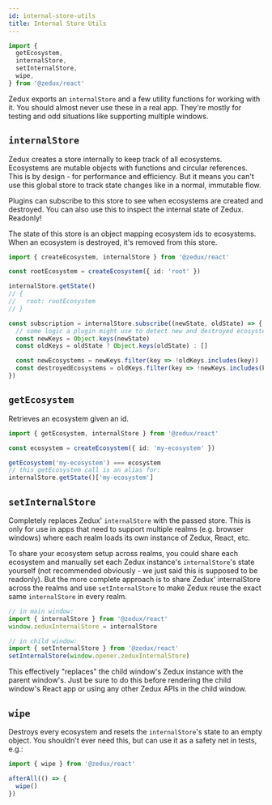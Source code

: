```yaml
---
id: internal-store-utils
title: Internal Store Utils
---
```


```ts
import {
  getEcosystem,
  internalStore,
  setInternalStore,
  wipe,
} from '@zedux/react'
```

Zedux exports an `internalStore` and a few utility functions for working with it. You should almost never use these in a real app. They're mostly for testing and odd situations like supporting multiple windows.

## `internalStore`

Zedux creates a store internally to keep track of all ecosystems. Ecosystems are mutable objects with functions and circular references. This is by design - for performance and efficiency. But it means you can't use this global store to track state changes like in a normal, immutable flow.

Plugins can subscribe to this store to see when ecosystems are created and destroyed. You can also use this to inspect the internal state of Zedux. Readonly!

The state of this store is an object mapping ecosystem ids to ecosystems. When an ecosystem is destroyed, it's removed from this store.

```ts
import { createEcosystem, internalStore } from '@zedux/react'

const rootEcosystem = createEcosystem({ id: 'root' })

internalStore.getState()
// {
//   root: rootEcosystem
// }

const subscription = internalStore.subscribe((newState, oldState) => {
  // some logic a plugin might use to detect new and destroyed ecosystems:
  const newKeys = Object.keys(newState)
  const oldKeys = oldState ? Object.keys(oldState) : []

  const newEcosystems = newKeys.filter(key => !oldKeys.includes(key))
  const destroyedEcosystems = oldKeys.filter(key => !newKeys.includes(key))
})
```

## `getEcosystem`

Retrieves an ecosystem given an id.

```ts
import { getEcosystem, internalStore } from '@zedux/react'

const ecosystem = createEcosystem({ id: 'my-ecosystem' })

getEcosystem('my-ecosystem') === ecosystem
// this getEcosystem call is an alias for:
internalStore.getState()['my-ecosystem']
```

## `setInternalStore`

Completely replaces Zedux' `internalStore` with the passed store. This is only for use in apps that need to support multiple realms (e.g. browser windows) where each realm loads its own instance of Zedux, React, etc.

To share your ecosystem setup across realms, you could share each ecosystem and manually set each Zedux instance's `internalStore`'s state yourself (not recommended obviously - we just said this is supposed to be readonly). But the more complete approach is to share Zedux' internalStore across the realms and use `setInternalStore` to make Zedux reuse the exact same `internalStore` in every realm.

```ts
// in main window:
import { internalStore } from '@zedux/react'
window.zeduxInternalStore = internalStore

// in child window:
import { setInternalStore } from '@zedux/react'
setInternalStore(window.opener.zeduxInternalStore)
```

This effectively "replaces" the child window's Zedux instance with the parent window's. Just be sure to do this before rendering the child window's React app or using any other Zedux APIs in the child window.

## `wipe`

Destroys every ecosystem and resets the `internalStore`'s state to an empty object. You shouldn't ever need this, but can use it as a safety net in tests, e.g.:

```ts
import { wipe } from '@zedux/react'

afterAll(() => {
  wipe()
})
```
